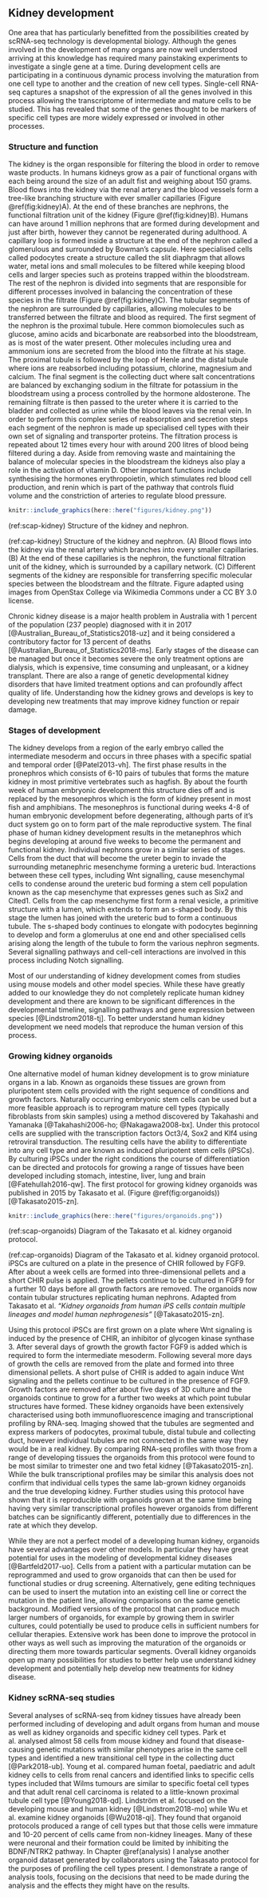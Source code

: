## Kidney development {#intro-kidney}

One area that has particularly benefitted from the possibilities created by
scRNA-seq technology is developmental biology. Although the genes involved in
the development of many organs are now well understood arriving at this
knowledge has required many painstaking experiments to investigate a single
gene at a time. During development cells are participating in a continuous
dynamic process involving the maturation from one cell type to another and the
creation of new cell types. Single-cell RNA-seq captures a snapshot of the
expression of all the genes involved in this process allowing the transcriptome
of intermediate and mature cells to be studied. This has revealed that some of
the genes thought to be markers of specific cell types are more widely
expressed or involved in other processes.

### Structure and function

The kidney is the organ responsible for filtering the blood in order to remove
waste products. In humans kidneys grow as a pair of functional organs with each
being around the size of an adult fist and weighing about 150 grams. Blood
flows into the kidney via the renal artery and the blood vessels form a
tree-like branching structure with ever smaller capillaries (Figure
\@ref(fig:kidney)A). At the end of these branches are nephrons, the functional
filtration unit of the kidney (Figure \@ref(fig:kidney)B). Humans can have
around 1 million nephrons that are formed during development and just after
birth, however they cannot be regenerated during adulthood. A capillary loop is
formed inside a structure at the end of the nephron called a glomerulous and
surrounded by Bowman's capsule. Here specialised cells called podocytes create
a structure called the slit diaphragm that allows water, metal ions and small
molecules to be filtered while keeping blood cells and larger species such as
proteins trapped within the bloodstream. The rest of the nephron is divided
into segments that are responsible for different processes involved in
balancing the concentration of these species in the filtrate (Figure
\@ref(fig:kidney)C). The tubular segments of the nephron are surrounded by
capillaries, allowing molecules to be transferred between the filtrate and
blood as required. The first segment of the nephron is the proximal tubule.
Here common biomolecules such as glucose, amino acids and bicarbonate are
reabsorbed into the bloodstream, as is most of the water present. Other
molecules including urea and ammonium ions are secreted from the blood into the
filtrate at his stage. The proximal tubule is followed by the loop of Henle and
the distal tubule where ions are reabsorbed including potassium, chlorine,
magnesium and calcium. The final segment is the collecting duct where salt
concentrations are balanced by exchanging sodium in the filtrate for potassium
in the bloodstream using a process controlled by the hormone aldosterone. The
remaining filtrate is then passed to the ureter where it is carried to the
bladder and collected as urine while the blood leaves via the renal vein. In
order to perform this complex series of reabsorption and secretion steps each
segment of the nephron is made up specialised cell types with their own set of
signaling and transporter proteins. The filtration process is repeated about
12 times every hour with around 200 litres of blood being filtered during a
day. Aside from removing waste and maintaining the balance of molecular species
in the bloodstream the kidneys also play a role in the activation of vitamin D.
Other important functions include synthesising the hormones erythropoietin,
which stimulates red blood cell production, and renin which is part of the
pathway that controls fluid volume and the constriction of arteries to regulate
blood pressure.

```r
knitr::include_graphics(here::here("figures/kidney.png"))
```

(ref:scap-kidney) Structure of the kidney and nephron.

(ref:cap-kidney) Structure of the kidney and nephron. (A) Blood flows into the kidney via the renal artery which branches into every smaller capillaries. (B) At the end of these capillaries is the nephron, the functional filtration unit of the kidney, which is surrounded by a capillary network. (C) Different segments of the kidney are responsible for transferring specific molecular species between the bloodstream and the filtrate. Figure adapted using images from OpenStax College via Wikimedia Commons under a CC BY 3.0 license.

Chronic kidney disease is a major health problem in Australia with 1 percent of
the population (237\thinspace800 people) diagnosed with it in 2017
[@Australian_Bureau_of_Statistics2018-uz] and it being considered a
contributory factor for 13 percent of deaths
[@Australian_Bureau_of_Statistics2018-ms]. Early stages of the disease can be
managed but once it becomes severe the only treatment options are dialysis,
which is expensive, time consuming and unpleasant, or a kidney transplant.
There are also a range of genetic developmental kidney disorders that have
limited treatment options and can profoundly affect quality of life.
Understanding how the kidney grows and develops is key to developing new
treatments that may improve kidney function or repair damage.

### Stages of development

The kidney develops from a region of the early embryo called the intermediate
mesoderm and occurs in three phases with a specific spatial and temporal order
[@Patel2013-vh]. The first phase results in the pronephros which consists of
6-10 pairs of tubules that forms the mature kidney in most primitive
vertebrates such as hagfish. By about the fourth week of human embryonic
development this structure dies off and is replaced by the mesonephros which is
the form of kidney present in most fish and amphibians. The mesonephros is
functional during weeks 4-8 of human embryonic development before degenerating,
although parts of it's duct system go on to form part of the male reproductive
system. The final phase of human kidney development results in the metanephros
which begins developing at around five weeks to become the permanent and
functional kidney. Individual nephrons grow in a similar series of stages.
Cells from the duct that will become the ureter begin to invade the surrounding
metanephric mesenchyme forming a ureteric bud. Interactions between these cell
types, including Wnt signalling, cause mesenchymal cells to condense around the
ureteric bud forming a stem cell population known as the cap mesenchyme that
expresses genes such as Six2 and Cited1. Cells from the cap mesenchyme first
form a renal vesicle, a primitive structure with a lumen, which extends to form
an s-shaped body. By this stage the lumen has joined with the ureteric bud to
form a continuous tubule. The s-shaped body continues to elongate with
podocytes beginning to develop and form a glomerulus at one end and other
specialised cells arising along the length of the tubule to form the various
nephron segments. Several signalling pathways and cell-cell interactions are
involved in this process including Notch signalling.

Most of our understanding of kidney development comes from studies using mouse
models and other model species. While these have greatly added to our knowledge
they do not completely replicate human kidney development and there are known
to be significant differences in the developmental timeline, signalling
pathways and gene expression between species [@Lindstrom2018-tj]. To better
understand human kidney development we need models that reproduce the human
version of this process.

### Growing kidney organoids

One alternative model of human kidney development is to grow miniature organs
in a lab. Known as organoids these tissues are grown from pluripotent stem
cells provided with the right sequence of conditions and growth factors.
Naturally occurring embryonic stem cells can be used but a more feasible
approach is to reprogram mature cell types (typically fibroblasts from skin
samples) using a method discovered by Takahashi and Yamanaka
[@Takahashi2006-ho; @Nakagawa2008-bx]. Under this protocol cells are supplied
with the transcription factors Oct3/4, Sox2 and Klf4 using retroviral
transduction. The resulting cells have the ability to differentiate into any
cell type and are known as induced pluripotent stem cells (iPSCs). By culturing
iPSCs under the right conditions the course of differentiation can be directed
and protocols for growing a range of tissues have been developed including
stomach, intestine, liver, lung and brain [@Fatehullah2016-qw]. The first
protocol for growing kidney organoids was published in 2015 by Takasato et al.
(Figure \@ref(fig:organoids)) [@Takasato2015-zn].

```r
knitr::include_graphics(here::here("figures/organoids.png"))
```

(ref:scap-organoids) Diagram of the Takasato et al. kidney organoid protocol.

(ref:cap-organoids) Diagram of the Takasato et al. kidney organoid protocol. iPSCs are cultured on a plate in the presence of CHIR followed by FGF9. After about a week cells are formed into three-dimensional pellets and a short CHIR pulse is applied. The pellets continue to be cultured in FGF9 for a further 10 days before all growth factors are removed. The organoids now contain tubular structures replicating human nephrons. Adapted from Takasato et al. _"Kidney organoids from human iPS cells contain multiple lineages and model human nephrogenesis"_ [@Takasato2015-zn].

Using this protocol iPSCs are first grown on a plate where Wnt signaling is
induced by the presence of CHIR, an inhibitor of glycogen kinase synthase 3.
After several days of growth the growth factor FGF9 is added which is required
to form the intermediate mesoderm. Following several more days of growth the
cells are removed from the plate and formed into three dimensional pellets. A
short pulse of CHIR is added to again induce Wnt signaling and the pellets
continue to be cultured in the presence of FGF9. Growth factors are removed
after about five days of 3D culture and the organoids continue to grow for a
further two weeks at which point tubular structures have formed. These kidney
organoids have been extensively characterised using both immunofluorescence
imaging and transcriptional profiling by RNA-seq. Imaging showed that the
tubules are segmented and express markers of podocytes, proximal tubule, distal
tubule and collecting duct, however individual tubules are not connected in the
same way they would be in a real kidney. By comparing RNA-seq profiles with
those from a range of developing tissues the organoids from this protocol were
found to be most similar to trimester one and two fetal kidney
[@Takasato2015-zn]. While the bulk transcriptional profiles may be similar this
analysis does not confirm that individual cells types the same lab-grown kidney
organoids and the true developing kidney. Further studies using this protocol
have shown that it is reproducible with organoids grown at the same time being
having very similar transcriptional profiles however organoids from different
batches can be significantly different, potentially due to differences in the
rate at which they develop.

While they are not a perfect model of a developing human kidney, organoids have
several advantages over other models. In particular they have great potential
for uses in the modeling of developmental kidney diseases [@Bartfeld2017-uo].
Cells from a patient with a particular mutation can be reprogrammed and used to
grow organoids that can then be used for functional studies or drug screening.
Alternatively, gene editing techniques can be used to insert the mutation into
an existing cell line or correct the mutation in the patient line, allowing
comparisons on the same genetic background. Modified versions of the protocol
that can produce much larger numbers of organoids, for example by growing them
in swirler cultures, could potentially be used to produce cells in sufficient
numbers for cellular therapies. Extensive work has been done to improve the
protocol in other ways as well such as improving the maturation of the
organoids or directing them more towards particular segments. Overall kidney
organoids open up many possibilities for studies to better help use understand
kidney development and potentially help develop new treatments for kidney
disease.

### Kidney scRNA-seq studies

Several analyses of scRNA-seq from kidney tissues have already been performed
including of developing and adult organs from human and mouse as well as kidney
organoids and specific kidney cell types. Park et al. analysed almost
58\thinspace000 cells from mouse kidney and found that disease-causing genetic
mutations with similar phenotypes arise in the same cell types and identified a
new transitional cell type in the collecting duct [@Park2018-ub]. Young et al.
compared human foetal, paediatric and adult kidney cells to cells from renal
cancers and identified links to specific cells types included that Wilms
tumours are similar to specific foetal cell types and that adult renal cell
carcinoma is related to a little-known proximal tubule cell type
[@Young2018-qd]. Lindström et al. focused on the developing mouse and human
kidney [@Lindstrom2018-mo] while Wu et al. examine kidney organoids
[@Wu2018-qi]. They found that organoid protocols produced a range of cell types
but that those cells were immature and 10-20 percent of cells came from
non-kidney lineages. Many of these were neuronal and their formation could be
limited by inhibiting the BDNF/NTRK2 pathway. In Chapter \@ref(analysis) I
analyse another organoid dataset generated by collaborators using the Takasato
protocol for the purposes of profiling the cell types present. I demonstrate
a range of analysis tools, focusing on the decisions that need to be made
during the analysis and the effects they might have on the results.
